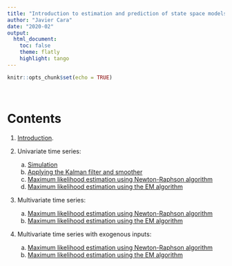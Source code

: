 ```yaml
---
title: "Introduction to estimation and prediction of state space models"
author: "Javier Cara"
date: "2020-02"
output: 
  html_document:
    toc: false
    theme: flatly
    highlight: tango
---
```


```r
knitr::opts_chunk$set(echo = TRUE)
```

<br>

# Contents

1. [Introduction](01_intro.html).

2. Univariate time series:
    a. [Simulation](02_univariate_simula.html)
    b. [Applying the Kalman filter and smoother](02_univariate_kalman.html)
    c. [Maximum likelihood estimation using Newton-Raphson algorithm](02_univariate_mle_newton.html)
    d. [Maximum likelihood estimation using the EM algorithm](02_univariate_mle_em.html)
    
3. Multivariate time series:
    a. [Maximum likelihood estimation using Newton-Raphson algorithm](03_multivariate_mle_newton.html)
    b. [Maximum likelihood estimation using the EM algorithm](03_multivariate_mle_em.html)
    
4. Multivariate time series with exogenous inputs:
    a. [Maximum likelihood estimation using Newton-Raphson algorithm](04_multivariateX_mle_newton.html)
    b. [Maximum likelihood estimation using the EM algorithm](04_multivariateX_mle_em.html)
    
    
